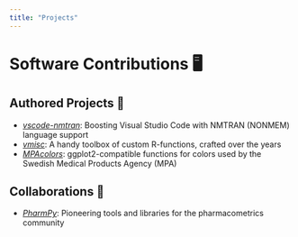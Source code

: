 ```yaml
---
title: "Projects"
---
```


# Software Contributions 🖥️

## Authored Projects 📝
- [*vscode-nmtran*](https://github.com/vrognas/vscode-nmtran): Boosting Visual Studio Code with NMTRAN (NONMEM) language support
- [*vmisc*](https://github.com/vrognas/vmisc): A handy toolbox of custom R-functions, crafted over the years
- [*MPAcolors*](https://github.com/vrognas/MPAcolors): ggplot2-compatible functions for colors used by the Swedish Medical Products Agency (MPA)

## Collaborations 🤝
- [*PharmPy*](https://pharmpy.github.io/latest/index.html): Pioneering tools and libraries for the pharmacometrics community